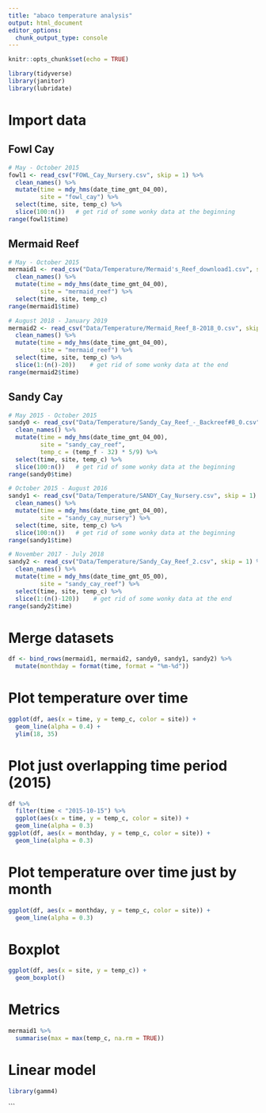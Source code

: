```yaml
---
title: "abaco temperature analysis"
output: html_document
editor_options: 
  chunk_output_type: console
---
```


```r
knitr::opts_chunk$set(echo = TRUE)

library(tidyverse)
library(janitor)
library(lubridate)
```

# Import data

## Fowl Cay
```r
# May - October 2015
fowl1 <- read_csv("FOWL_Cay_Nursery.csv", skip = 1) %>%
  clean_names() %>%
  mutate(time = mdy_hms(date_time_gmt_04_00),
         site = "fowl_cay") %>%
  select(time, site, temp_c) %>%
  slice(100:n())   # get rid of some wonky data at the beginning
range(fowl1$time)
```

## Mermaid Reef
```r
# May - October 2015
mermaid1 <- read_csv("Data/Temperature/Mermaid's_Reef_download1.csv", skip = 1) %>%
  clean_names() %>%
  mutate(time = mdy_hms(date_time_gmt_04_00),
         site = "mermaid_reef") %>%
  select(time, site, temp_c)
range(mermaid1$time)
```

```r
# August 2018 - January 2019
mermaid2 <- read_csv("Data/Temperature/Mermaid_Reef_8-2018_0.csv", skip = 1) %>%
  clean_names() %>%
  mutate(time = mdy_hms(date_time_gmt_04_00),
         site = "mermaid_reef") %>%
  select(time, site, temp_c) %>%
  slice(1:(n()-20))    # get rid of some wonky data at the end
range(mermaid2$time)
```

## Sandy Cay

```r
# May 2015 - October 2015
sandy0 <- read_csv("Data/Temperature/Sandy_Cay_Reef_-_Backreef#8_0.csv", skip = 1) %>%
  clean_names() %>%
  mutate(time = mdy_hms(date_time_gmt_04_00),
         site = "sandy_cay_reef",
         temp_c = (temp_f - 32) * 5/9) %>%
  select(time, site, temp_c) %>%
  slice(100:n())   # get rid of some wonky data at the beginning
range(sandy0$time)
```

```r
# October 2015 - August 2016
sandy1 <- read_csv("Data/Temperature/SANDY_Cay_Nursery.csv", skip = 1) %>%
  clean_names() %>%
  mutate(time = mdy_hms(date_time_gmt_04_00),
         site = "sandy_cay_nursery") %>%
  select(time, site, temp_c) %>%
  slice(100:n())   # get rid of some wonky data at the beginning
range(sandy1$time)
```

```r
# November 2017 - July 2018
sandy2 <- read_csv("Data/Temperature/Sandy_Cay_Reef_2.csv", skip = 1) %>%
  clean_names() %>%
  mutate(time = mdy_hms(date_time_gmt_05_00),
         site = "sandy_cay_reef") %>%
  select(time, site, temp_c) %>%
  slice(1:(n()-120))    # get rid of some wonky data at the end
range(sandy2$time)
```

# Merge datasets
```r
df <- bind_rows(mermaid1, mermaid2, sandy0, sandy1, sandy2) %>%
  mutate(monthday = format(time, format = "%m-%d"))
```

# Plot temperature over time
```r
ggplot(df, aes(x = time, y = temp_c, color = site)) +
  geom_line(alpha = 0.4) +
  ylim(18, 35)
```

# Plot just overlapping time period (2015)
```r
df %>%
  filter(time < "2015-10-15") %>%
  ggplot(aes(x = time, y = temp_c, color = site)) +
  geom_line(alpha = 0.3)
ggplot(df, aes(x = monthday, y = temp_c, color = site)) +
  geom_line(alpha = 0.3)
```

# Plot temperature over time just by month
```r
ggplot(df, aes(x = monthday, y = temp_c, color = site)) +
  geom_line(alpha = 0.3)
```


# Boxplot
```r
ggplot(df, aes(x = site, y = temp_c)) +
  geom_boxplot()
```

# Metrics
```r
mermaid1 %>%
  summarise(max = max(temp_c, na.rm = TRUE))
```


# Linear model
```r
library(gamm4)
```


  
```

